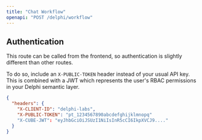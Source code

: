 ```yaml
---
title: "Chat Workflow"
openapi: "POST /delphi/workflow"
---
```


## Authentication

This route can be called from the frontend, so authentication is slightly different than other routes.

To do so, include an `X-PUBLIC-TOKEN` header instead of your usual API key. This is combined with a JWT which represents the user's RBAC permissions in your Delphi semantic layer.

```json
{
  "headers": {
    "X-CLIENT-ID": "delphi-labs",
    "X-PUBLIC-TOKEN": "pt_1234567890abcdefghijklmnopq"
    "X-CUBE-JWT": "eyJhbGciOiJSUzI1NiIsInR5cCI6IkpXVCJ9...."
  }
}
```
